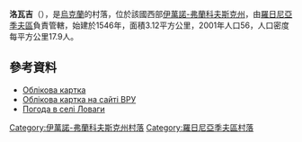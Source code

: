 {{coord|48|51|29|N|24|13|46|E|scale:30000|display=title}}

'''洛瓦吉'''（{{lang-uk|Ловаги}}），是[[烏克蘭|烏克蘭]]的村落，位於該國西部[[伊萬諾-弗蘭科夫斯克州|伊萬諾-弗蘭科夫斯克州]]，由[[羅日尼亞季夫區|羅日尼亞季夫區]]負責管轄，始建於1546年，面積3.12平方公里，2001年人口56，人口密度每平方公里17.9人。

==參考資料==
* [http://w1.c1.rada.gov.ua/pls/z7503/A005?rdat1=05.04.2015&rf7571=14127 Облікова картка]
* [http://w1.c1.rada.gov.ua/pls/z7503/A005?rdat1=05.04.2015&rf7571=14127 Облікова картка на сайті ВРУ]
* [http://weather.in.ua/ua/ivano-frankovskaja/13720 Погода в селі Ловаги] {{Wayback|url=http://weather.in.ua/ua/ivano-frankovskaja/13720 |date=20150411025006 }}

{{DEFAULTSORT:Ловаги}}
[[Category:伊萬諾-弗蘭科夫斯克州村落|Category:伊萬諾-弗蘭科夫斯克州村落]]
[[Category:羅日尼亞季夫區村落|Category:羅日尼亞季夫區村落]]


{{IvanoFrankivsk-geo-stub}}